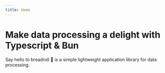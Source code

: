 ```yaml
---
title: Home
---
```



# Make data processing a delight with Typescript & Bun

Say hello to breadroll 🥟 is a simple lightweight application library for data processing.
